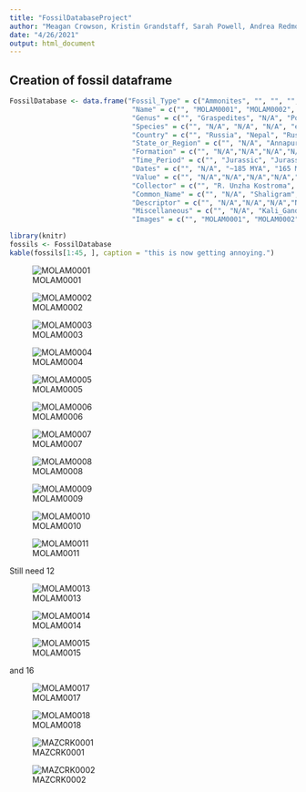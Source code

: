 ```yaml
---
title: "FossilDatabaseProject"
author: "Meagan Crowson, Kristin Grandstaff, Sarah Powell, Andrea Redmond, Brecken Roquemore"
date: "4/26/2021"
output: html_document
---
```

 
## Creation of fossil dataframe
```r
FossilDatabase <- data.frame("Fossil_Type" = c("Ammonites", "", "", "", "", "", "", "", "", "", "", "", "", "", "", "", "", "", "", "Mazon_Creek", "", "", "", "", "", "", "", "", "", "", "", "", "", "", "", "", "", "", "", "", "", "", "", "", "", "", "", "", "", "", "", "", "", "", "", "", ""), 
                              "Name" = c("", "MOLAM0001", "MOLAM0002", "MOLAM0003", "MOLAM0004", "MOLAM0005", "MOLAM0006", "MOLAM0007", "MOLAM0008", "MOLAM0009", "MOLAM0010", "MOLAM0011", "MOLAM0012", "MOLAM0013", "MOLAM0014", "MOLAM0015", "MOLAM0016", "MOLAM0017", "MOLAM0018", "", "MAZCRK0001", "MAZCRK0002", "MAZCRK0003", "MAZCRK0004", "MAZCRK0005", "MAZCRK0006", "MAZCRK0007", "MAZCRK0008", "MAZCRK0009", "MAZCRK0010", "MAZCRK0011", "MAZCRK0012", "MAZCRK0013", "MAZCRK0014", "MAZCRK0015", "MAZCRK0016", "MAZCRK0017", "MAZCRK0018", "MAZCRK0019", "MAZCRK0020", "MAZCRK0021", "MAZCRK0022", "MAZCRK0023", "MAZCRK0024", "MAZCRK0025", "MAZCRK0026", "MAZCRK0027", "MAZCRK0028", "MAZCRK0029", "MAZCRK0030", "MAZCRK0031", "MAZCRK0032", "MAZCRK0033", "MAZCRK0034", "MAZCRK0035", "MAZCRK0036", "MAZCRK0037"),
                              "Genus" = c("", "Graspedites", "N/A", "Polished Belemnite", "Eleganticeras", "Metalegoceras", "N/A", "Hypocladiscites", "N/A", "Lanceolites", "54", "Tissotia", "Microdoceras", "Laevaptychus", "N/A", "N/A", "Muensteroceras", "N/A", "N/A", "", "N/A", "N/A", "N/A", "N/A", "N/A", "N/A", "N/A", "N/A", "N/A", "N/A", "N/A", "N/A", "N/A", "N/A", "N/A", "N/A", "N/A", "N/A", "N/A", "N/A", "N/A", "N/A", "N/A", "N/A", "N/A", "N/A", "N/A", "N/A", "N/A", "N/A", "N/A", "N/A", "N/A", "N/A", "N/A", "N/A", "N/A"),
                              "Species" = c("", "N/A", "N/A", "N/A", "elegantulum", "tschernyschewi", "N/A", "subaratus plantus", "N/A", "compactus", "N/A", "obesa", "N/A", "latus", "N/A", "N/A", "parallelum", "N/A", "N/A", "", "N/A", "N/A", "N/A", "N/A", "N/A", "N/A", "N/A", "N/A", "N/A", "N/A", "N/A", "N/A", "N/A", "N/A", "N/A", "N/A", "N/A", "N/A", "N/A", "N/A", "N/A", "N/A", "N/A", "N/A", "N/A", "N/A", "N/A", "N/A", "N/A", "N/A", "N/A", "N/A", "N/A", "N/A", "N/A", "N/A", "N/A"),
                              "Country" = c("", "Russia", "Nepal", "Russia", "England", "Indonesia", "United Kingdom", "Indonesia", "USA", "Indonesia", "Morocco", "Peru", "United Kingdom", "England", "United Kingdom", "USA", "USA", "United Kingdom", "Morocco", "", "USA", "USA", "USA", "USA", "USA", "USA", "USA", "USA", "USA", "USA", "USA", "USA", "USA", "USA", "USA", "USA", "USA", "USA", "USA", "USA", "USA", "USA", "USA", "USA", "USA", "USA", "USA", "USA", "USA", "USA", "USA", "USA", "USA", "USA", "USA", "USA", "USA"),
                              "State_or_Region" = c("", "N/A", "Annapurna, Mustang", "Tarstan Region", "North Yorkshire, Whitby Cannonball", "Timor, Noe Bihati", "Charmouth", "Timor, Noe Bihati", "Wyoming", "Timor, Noe Bihati", "N/A", "Cajamarca", "Black Ven, Lyme Regis", "Westbury, Wiltshire", "North Yorkshire, Nr. Whitby Kettleness", "Little Glasses Creek, Marshall County, Little Glasses Creek, Oklahoma", "Jackson County, Indiana", "Charmouth", "N/A", "", "Illinois", "Illinois", "Illinois", "Illinois", "Illinois", "Illinois", "Illinois", "Illinois", "Illinois", "Illinois", "Illinois", "Illinois", "Illinois", "Illinois", "Illinois", "Illinois", "Illinois", "Illinois", "Illinois", "Illinois", "Illinois", "Illinois", "Illinois", "Illinois", "Illinois", "Illinois", "Illinois", "Illinois", "Illinois", "Illinois", "Illinois", "Illinois", "Illinois", "Illinois", "Illinois", "Illinois", "Illinois"),
                              "Formation" = c("", "N/A","N/A","N/A","N/A","N/A", "N/A","N/A","N/A","N/A","N/A", "N/A","N/A","N/A","N/A", "N/A", "Rockford Limestone", "N/A", "N/A", "", "Mazon Creek", "Mazon Creek", "Mazon Creek", "Mazon Creek", "Mazon Creek", "Mazon Creek", "Mazon Creek", "Mazon Creek", "Mazon Creek", "Mazon Creek", "Mazon Creek", "Mazon Creek", "Mazon Creek", "Mazon Creek", "Mazon Creek", "Mazon Creek", "Mazon Creek", "Mazon Creek", "Mazon Creek", "Mazon Creek", "Mazon Creek", "Mazon Creek", "Mazon Creek", "Mazon Creek", "Mazon Creek", "Mazon Creek", "Mazon Creek", "Mazon Creek", "Mazon Creek", "Mazon Creek", "Mazon Creek", "Mazon Creek", "Mazon Creek", "Mazon Creek", "Mazon Creek", "Mazon Creek", "Mazon Creek"),
                              "Time_Period" = c("", "Jurassic", "Jurassic", "Late Jurassic", "Lower Jurassic", "Lower Permian", "N/A", "Norian, Triassic", "N/A", "Lower Triassic Smithian", "N/A", "Upper Cretaceous Coniacian", "N/A", "Kimmeridgian Jurassic", "Bifrons Zone, Commune Subzone, Upper Lias, Lower Jurassic", "N/A", "N/A", "N/A", "N/A", "", "N/A", "N/A", "N/A", "N/A", "N/A", "N/A", "N/A", "N/A", "N/A", "N/A", "N/A", "N/A", "N/A", "N/A", "N/A", "N/A", "N/A", "N/A", "N/A", "N/A", "N/A", "N/A", "N/A", "N/A", "N/A", "N/A", "N/A", "N/A", "N/A", "N/A", "N/A", "N/A", "N/A", "N/A", "N/A", "N/A", "N/A"),
                              "Dates" = c("", "N/A", "~185 MYA", "165 MYA", "180 MYA", "N/A", "N/A", "227-208.5 MYA", "N/A", "N/A", "N/A", "N/A", "N/A", "157 MYA", "180 MYA", "N/A", "325 MYA", "N/A", "N/A", "", "N/A", "N/A", "N/A", "N/A", "N/A", "N/A", "N/A", "N/A", "N/A", "N/A", "N/A", "N/A", "N/A", "N/A", "N/A", "N/A", "N/A", "N/A", "N/A", "N/A", "N/A", "N/A", "N/A", "N/A", "N/A", "N/A", "N/A", "N/A", "N/A", "N/A", "N/A", "N/A", "N/A", "N/A", "N/A", "N/A", "N/A"),
                              "Value" = c("", "N/A","N/A","N/A","N/A","N/A", "N/A", "N/A", "N/A", "N/A", "N/A", "N/A", "N/A", "N/A", "N/A", "N/A", "N/A", "N/A", "N/A", "", "N/A", "N/A", "N/A", "N/A", "N/A", "N/A", "N/A", "N/A", "N/A", "N/A", "N/A", "N/A", "N/A", "N/A", "N/A", "N/A", "N/A", "N/A", "N/A", "N/A", "N/A", "N/A", "N/A", "N/A", "N/A", "N/A", "N/A", "N/A", "N/A", "N/A", "N/A", "N/A", "N/A", "N/A", "N/A", "N/A", "N/A"),
                              "Collector" = c("", "R. Unzha Kostroma", "N/A", "Dr. Utt", "N/A", "N/A", "N/A", "N/A", "N/A", "N/A", "N/A", "N/A", "N/A", "N. Zachariades", "N/A", "Dr. Utt", "N/A", "N/A", "N/A", "", "N/A", "N/A", "N/A", "N/A", "N/A", "N/A", "N/A", "N/A", "N/A", "N/A", "N/A", "N/A", "N/A", "N/A", "N/A", "N/A", "N/A", "N/A", "N/A", "N/A", "N/A", "N/A", "N/A", "N/A", "N/A", "N/A", "N/A", "N/A", "N/A", "N/A", "N/A", "N/A", "N/A", "N/A", "N/A", "N/A", "N/A"),
                              "Common_Name" = c("", "N/A", "Shaligram", "polished Belemite", "N/A", "N/A", "N/A", "N/A", "Belemite Guard", "N/A", "Goniatite", "N/A", "N/A", "N/A", "Whitby Snakestone", "N/A", "N/A", "N/A", "Goniatite", "", "N/A", "N/A", "N/A", "N/A", "N/A", "N/A", "N/A", "N/A", "N/A", "N/A", "N/A", "N/A", "N/A", "N/A", "N/A", "N/A", "N/A", "N/A", "N/A", "N/A", "N/A", "N/A", "N/A", "N/A", "N/A", "N/A", "N/A", "N/A", "N/A", "N/A", "N/A", "N/A", "N/A", "N/A", "N/A", "N/A", "N/A"),
                              "Descriptor" = c("", "N/A","N/A","N/A","N/A","N/A", "N/A", "Mojsisovics", "N/A", "N/A", "N/A", "N/A", "N/A", "Parkinson", "N/A", "N/A", "N/A", "N/A", "N/A", "", "N/A", "N/A", "N/A", "N/A", "N/A", "N/A", "N/A", "N/A", "N/A", "N/A", "N/A", "N/A", "N/A", "N/A", "N/A", "N/A", "N/A", "N/A", "N/A", "N/A", "N/A", "N/A", "N/A", "N/A", "N/A", "N/A", "N/A", "N/A", "N/A", "N/A", "N/A", "N/A", "N/A", "N/A", "N/A", "N/A", "N/A"),
                              "Miscellaneous" = c("", "N/A", "Kali_Gandaki_River", "N/A", "polished upper lias, falciferum subzone", "N/A", "Belemite", "N/A", "N/A", "N/A", "N/A", "N/A", "N/A", "aptychii: paired calcereous plates forming part of the jaw apparatus in certain ammonite families", "N/A", "Rhynocholites", "Mississippian Pd", "Pyritized", "N/A", "", "N/A", "N/A", "N/A", "N/A", "N/A", "N/A", "N/A", "N/A", "N/A", "N/A", "N/A", "N/A", "N/A", "N/A", "N/A", "N/A", "N/A", "N/A", "N/A", "N/A", "N/A", "N/A", "N/A", "N/A", "N/A", "N/A", "N/A", "N/A", "N/A", "N/A", "N/A", "N/A", "N/A", "N/A", "N/A", "N/A", "N/A"),
                              "Images" = c("", "MOLAM0001", "MOLAM0002", "MOLAM0003", "MOLAM0004", "MOLAM0005", "MOLAM0006", "MOLAM0007", "MOLAM0008", "MOLAM0009", "MOLAM00010", "MOLAM00011", "MOLAM00012", "MOLAM00013", "MOLAM00014", "MOLAM00015", "MOLAM00016", "MOLAM00017", "MOLAM00018", "", "MAZCRK0001", "MAZCRK0002", "MAZCRK0003", "MAZCRK0004", "MAZCRK0005", "MAZCRK0006", "MAZCRK0007", "MAZCRK0008", "MAZCRK0009", "MAZCRK0010", "MAZCRK0011", "MAZCRK0012", "MAZCRK0013", "MAZCRK0014", "MAZCRK0015", "MAZCRK0016", "MAZCRK0017", "MAZCRK0018", "MAZCRK0019", "MAZCRK0020", "MAZCRK0021", "MAZCRK0022", "MAZCRK0023", "MAZCRK0024", "MAZCRK0025", "MAZCRK0026", "MAZCRK0027", "MAZCRK0028", "MAZCRK0029", "MAZCRK0030", "MAZCRK0031", "MAZCRK0032", "MAZCRK0033", "MAZCRK0034", "MAZCRK0035", "MAZCRK0036", "MAZCRK0037"))
```

```r
library(knitr)
fossils <- FossilDatabase
kable(fossils[1:45, ], caption = "this is now getting annoying.")
```

![MOLAM0001](MOLAM0001.png) 

![MOLAM0002](MOLAM0002.png)

![MOLAM0003](MOLAM0003.png)

![MOLAM0004](MOLAM0004.png)

![MOLAM0005](MOLAM0005.png)

![MOLAM0006](MOLAM0006.png)

![MOLAM0007](MOLAM0007.png)

![MOLAM0008](MOLAM0008.png)

![MOLAM0009](MOLAM0009.png)

![MOLAM0010](MOLAM0010.png)

![MOLAM0011](MOLAM0011.png)

Still need 12
 
![MOLAM0013](MOLAM0013.png)

![MOLAM0014](MOLAM0014.png)

![MOLAM0015](MOLAM0015.png) 

and 16

![MOLAM0017](MOLAM0017.png)

![MOLAM0018](MOLAM0018.png)

![MAZCRK0001](MAZCRK0001.png)

![MAZCRK0002](MAZCRK0002.png)
